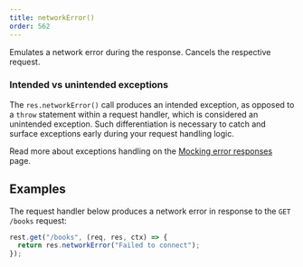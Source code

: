 ```yaml
---
title: networkError()
order: 562
---
```


Emulates a network error during the response. Cancels the respective request.

### Intended vs unintended exceptions

The `res.networkError()` call produces an intended exception, as opposed to a `throw` statement within a request handler, which is considered an unintended exception. Such differentiation is necessary to catch and surface exceptions early during your request handling logic.

Read more about exceptions handling on the [Mocking error responses](/docs/recipes/mocking-error-responses) page.

## Examples

The request handler below produces a network error in response to the `GET /books` request:

```js showLineNumbers focusedLines=2
rest.get("/books", (req, res, ctx) => {
  return res.networkError("Failed to connect");
});
```
